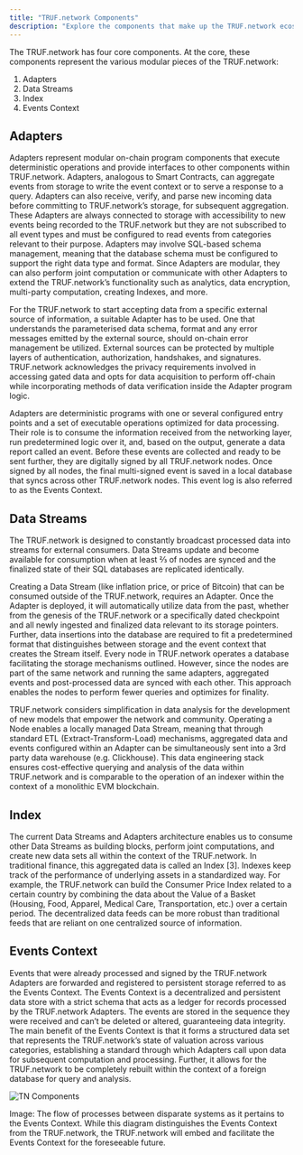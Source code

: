 ---
title: "TRUF.network Components"
description: "Explore the components that make up the TRUF.network ecosystem."
---

The TRUF.network has four core components. At the core, these components represent the various modular pieces of the TRUF.network:
1. Adapters
2. Data Streams
3. Index
4. Events Context

## Adapters

Adapters represent modular on-chain program components that execute deterministic operations and provide interfaces to other components within TRUF.network. Adapters, analogous to Smart Contracts, can aggregate events from storage to write the event context or to serve a response to a query. Adapters can also receive, verify, and parse new incoming data before committing to TRUF.network’s storage, for subsequent aggregation. These Adapters are always connected to storage with accessibility to new events being recorded to the TRUF.network but they are not subscribed to all event types and must be configured to read events from categories relevant to their purpose. Adapters may involve SQL-based schema management, meaning that the database schema must be configured to support the right data type and format. Since Adapters are modular, they can also perform joint computation or communicate with other Adapters to extend the TRUF.network’s functionality such as analytics, data encryption, multi-party computation, creating Indexes, and more.

For the TRUF.network to start accepting data from a specific external source of information, a suitable Adapter has to be used. One that understands the parameterised data schema, format and any error messages emitted by the external source, should on-chain error management be utilized. External sources can be protected by multiple layers of authentication, authorization, handshakes, and signatures. TRUF.network acknowledges the privacy requirements involved in accessing gated data and opts for data acquisition to perform off-chain while incorporating methods of data verification inside the Adapter program logic.

Adapters are deterministic programs with one or several configured entry points and a set of executable operations optimized for data processing. Their role is to consume the information received from the networking layer, run predetermined logic over it, and, based on the output, generate a data report called an event. Before these events are collected and ready to be sent further, they are digitally signed by all TRUF.network nodes. Once signed by all nodes, the final multi-signed event is saved in a local database that syncs across other TRUF.network nodes. This event log is also referred to as the Events Context.

## Data Streams

The TRUF.network is designed to constantly broadcast processed data into streams for external consumers. Data Streams update and become available for consumption when at least ⅔ of nodes are synced and the finalized state of their SQL databases are replicated identically.

Creating a Data Stream (like inflation price, or price of Bitcoin) that can be consumed outside of the TRUF.network, requires an Adapter. Once the Adapter is deployed, it will automatically utilize data from the past, whether from the genesis of the TRUF.network or a specifically dated checkpoint and all newly ingested and finalized data relevant to its storage pointers. Further, data insertions into the database are required to fit a predetermined format that distinguishes between storage and the event context that creates the Stream itself. Every node in TRUF.network operates a database facilitating the storage mechanisms outlined. However, since the nodes are part of the same network and running the same adapters, aggregated events and post-processed data are synced with each other. This approach enables the nodes to perform fewer queries and optimizes for finality.

TRUF.network considers simplification in data analysis for the development of new models that empower the network and community. Operating a Node enables a locally managed Data Stream, meaning that through standard ETL (Extract-Transform-Load) mechanisms, aggregated data and events configured within an Adapter can be simultaneously sent into a 3rd party data warehouse (e.g. Clickhouse). This data engineering stack ensures cost-effective querying and analysis of the data within TRUF.network and is comparable to the operation of an indexer within the context of a monolithic EVM blockchain.

## Index

The current Data Streams and Adapters architecture enables us to consume other Data Streams as building blocks, perform joint computations, and create new data sets all within the context of the TRUF.network. In traditional finance, this aggregated data is called an Index [3]. Indexes keep track of the performance of underlying assets in a standardized way. For example, the TRUF.network can build the Consumer Price Index related to a certain country by combining the data about the Value of a Basket (Housing, Food, Apparel, Medical Care, Transportation, etc.) over a certain period.  The decentralized data feeds can be more robust than traditional feeds that are reliant on one centralized source of information.

## Events Context

Events that were already processed and signed by the TRUF.network Adapters are forwarded and registered to persistent storage referred to as the Events Context. The Events Context is a decentralized and persistent data store with a strict schema that acts as a ledger for records processed by the TRUF.network Adapters. The events are stored in the sequence they were received and can’t be deleted or altered, guaranteeing data integrity. The main benefit of the Events Context is that it forms a structured data set that represents the TRUF.network’s state of valuation across various categories, establishing a standard through which Adapters call upon data for subsequent computation and processing. Further, it allows for the TRUF.network to be completely rebuilt within the context of a foreign database for query and analysis.

![TN Components](/images/tn-components.png)

Image: The flow of processes between disparate systems as it pertains to the Events Context. While this diagram distinguishes the Events Context from the TRUF.network, the TRUF.network will embed and facilitate the Events Context for the foreseeable future.